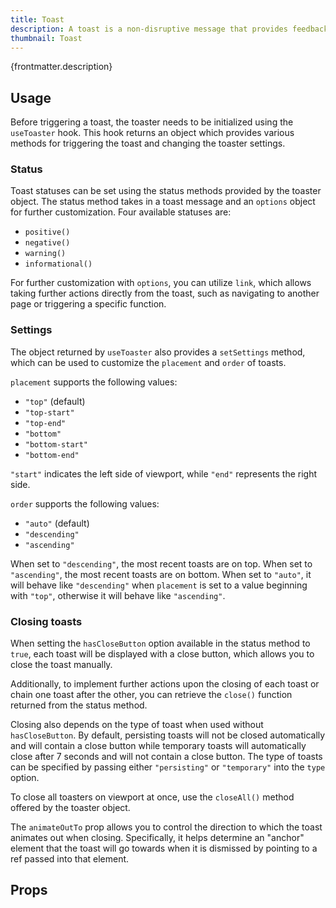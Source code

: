 ```yaml
---
title: Toast
description: A toast is a non-disruptive message that provides feedback based on a user action.
thumbnail: Toast
---
```


<p>{frontmatter.description}</p>

## Usage

Before triggering a toast, the toaster needs to be initialized using the `useToaster` hook. This hook returns an object which provides various methods for triggering the toast and changing the toaster settings.

<LiveExample src='Toast.main.jsx'>
  <AllExamples.ToastMainExample client:load />
</LiveExample>

### Status

Toast statuses can be set using the status methods provided by the toaster object. The status method takes in a toast message and an `options` object for further customization. Four available statuses are:

- `positive()`
- `negative()`
- `warning()`
- `informational()`

<LiveExample src='Toast.status.jsx'>
  <AllExamples.ToastStatusExample client:load />
</LiveExample>

For further customization with `options`, you can utilize `link`, which allows taking further actions directly from the toast, such as navigating to another page or triggering a specific function.

<LiveExample src='Toast.link.jsx'>
  <AllExamples.ToastLinkExample client:load />
</LiveExample>

### Settings

The object returned by `useToaster` also provides a `setSettings` method, which can be used to customize the `placement` and `order` of toasts.

`placement` supports the following values:

- `"top"` (default)
- `"top-start"`
- `"top-end"`
- `"bottom"`
- `"bottom-start"`
- `"bottom-end"`

`"start"` indicates the left side of viewport, while `"end"` represents the right side.

<LiveExample src='Toast.placement.jsx'>
  <AllExamples.ToastPlacementExample client:load />
</LiveExample>

`order` supports the following values:

- `"auto"` (default)
- `"descending"`
- `"ascending"`

When set to `"descending"`, the most recent toasts are on top. When set to `"ascending"`, the most recent toasts are on bottom. When set to `"auto"`, it will behave like `"descending"` when `placement` is set to a value beginning with `"top"`, otherwise it will behave like `"ascending"`.

<LiveExample src='Toast.order.jsx'>
  <AllExamples.ToastOrderExample client:load />
</LiveExample>

### Closing toasts

When setting the `hasCloseButton` option available in the status method to `true`, each toast will be displayed with a close button, which allows you to close the toast manually.

<LiveExample src='Toast.hasCloseButton.jsx'>
  <AllExamples.ToastHasCloseButtonExample client:load />
</LiveExample>

Additionally, to implement further actions upon the closing of each toast or chain one toast after the other, you can retrieve the `close()` function returned from the status method.

<LiveExample src='Toast.close.jsx'>
  <AllExamples.ToastCloseExample client:load />
</LiveExample>

Closing also depends on the type of toast when used without `hasCloseButton`. By default, persisting toasts will not be closed automatically and will contain a close button while temporary toasts will automatically close after 7 seconds and will not contain a close button. The type of toasts can be specified by passing either `"persisting"` or `"temporary"` into the `type` option.

<LiveExample src='Toast.type.jsx'>
  <AllExamples.ToastTypeExample client:load />
</LiveExample>

To close all toasters on viewport at once, use the `closeAll()` method offered by the toaster object.

<LiveExample src='Toast.closeAll.jsx'>
  <AllExamples.ToastCloseAllExample client:load />
</LiveExample>

The `animateOutTo` prop allows you to control the direction to which the toast animates out when closing. Specifically, it helps determine an "anchor" element that the toast will go towards when it is dismissed by pointing to a ref passed into that element.

<LiveExample src='Toast.anchorToButton.jsx'>
  <AllExamples.ToastAnchorToButtonExample client:load />
</LiveExample>

## Props

<PropsTable path='@itwin/itwinui-react/esm/core/Toast/Toast.d.ts' />
